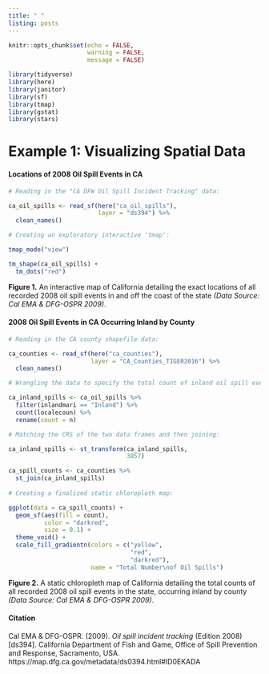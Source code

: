 ```yaml
---
title: " "
listing: posts
---
```


```r
knitr::opts_chunk$set(echo = FALSE, 
                      warning = FALSE, 
                      message = FALSE)

library(tidyverse)
library(here)
library(janitor)
library(sf)
library(tmap)
library(gstat)
library(stars)
```

# Example 1: Visualizing Spatial Data

#### Locations of 2008 Oil Spill Events in CA

```r
# Reading in the "CA DFW Oil Spill Incident Tracking" data:

ca_oil_spills <- read_sf(here("ca_oil_spills"), 
                         layer = "ds394") %>% 
  clean_names()

# Creating an exploratory interactive 'tmap':

tmap_mode("view")

tm_shape(ca_oil_spills) + 
  tm_dots("red")
```

**Figure 1.** An interactive map of California detailing the exact locations of all recorded 2008 oil spill events in and off the coast of the state *(Data Source: Cal EMA & DFG-OSPR 2009)*.

#### 2008 Oil Spill Events in CA Occurring Inland by County

```r
# Reading in the CA county shapefile data:

ca_counties <- read_sf(here("ca_counties"), 
                       layer = "CA_Counties_TIGER2016") %>% 
  clean_names()

# Wrangling the data to specify the total count of inland oil spill events by county:

ca_inland_spills <- ca_oil_spills %>% 
  filter(inlandmari == "Inland") %>% 
  count(localecoun) %>% 
  rename(count = n)

# Matching the CRS of the two data frames and then joining:

ca_inland_spills <- st_transform(ca_inland_spills, 
                                 3857)

ca_spill_counts <- ca_counties %>% 
  st_join(ca_inland_spills)
  
# Creating a finalized static chloropleth map:

ggplot(data = ca_spill_counts) +
  geom_sf(aes(fill = count), 
          color = "darkred", 
          size = 0.1) +
  theme_void() + 
  scale_fill_gradientn(colors = c("yellow", 
                                  "red", 
                                  "darkred"), 
                       name = "Total Number\nof Oil Spills")
```

**Figure 2.** A static chloropleth map of California detailing the total counts of all recorded 2008 oil spill events in the state, occurring inland by county *(Data Source: Cal EMA & DFG-OSPR 2009)*.

#### Citation

Cal EMA & DFG-OSPR. (2009). *Oil spill incident tracking* (Edition 2008) [ds394]. California Department of Fish and Game, Office of Spill Prevention and Response, Sacramento, USA. https://map.dfg.ca.gov/metadata/ds0394.html#ID0EKADA